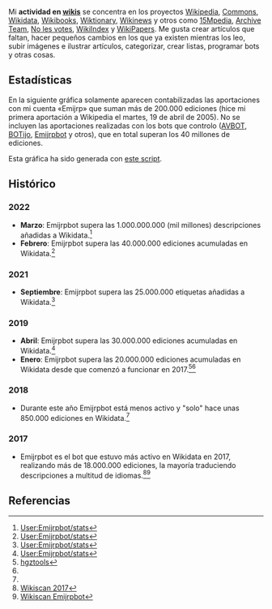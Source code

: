 {{headerheatmap|1=Actividad en wikis}}

{{actividad}}

{{ap|1={{:rootpath}}/wikis/wikis|2=Wikis}}

Mi '''actividad en [[{{:rootpath}}/wikis/wikis|wikis]]''' se concentra en los proyectos [https://www.wikipedia.org Wikipedia], [https://commons.wikimedia.org Commons], [https://www.wikidata.org Wikidata], [https://es.wikibooks.org Wikibooks], [https://es.wiktionary.org Wiktionary], [https://es.wikinews.org Wikinews] y otros como [https://15mpedia.org 15Mpedia], [http://archiveteam.org Archive Team], [http://wiki.nolesvotes.org No les votes], [http://wikiindex.org WikiIndex] y [http://wikipapers.referata.com WikiPapers]. Me gusta crear artículos que faltan, hacer pequeños cambios en los que ya existen mientras los leo, subir imágenes e ilustrar artículos, categorizar, crear listas, programar bots y otras cosas.

== Estadísticas ==

En la siguiente gráfica solamente aparecen contabilizadas las aportaciones con mi cuenta «Emijrp» que suman más de 200.000 ediciones (hice mi primera aportación a Wikipedia el martes, 19 de abril de 2005). No se incluyen las aportaciones realizadas con los bots que controlo ([https://en.wikipedia.org/wiki/Special:CentralAuth/AVBOT AVBOT], [https://en.wikipedia.org/wiki/Special:CentralAuth/BOTijo BOTijo], [https://en.wikipedia.org/wiki/Special:CentralAuth/Emijrpbot Emijrpbot] y otros), que en total superan los 40 millones de ediciones.

Esta gráfica ha sido generada con <a href="actividad-wiki.py">este script</a>.

<center>
<div class="activity" id="actividad-wiki-2005"></div>
<div class="activity" id="actividad-wiki-2006"></div>
<div class="activity" id="actividad-wiki-2007"></div>
<div class="activity" id="actividad-wiki-2008"></div>
<div class="activity" id="actividad-wiki-2009"></div>
<div class="activity" id="actividad-wiki-2010"></div>
<div class="activity" id="actividad-wiki-2011"></div>
<div class="activity" id="actividad-wiki-2012"></div>
<div class="activity" id="actividad-wiki-2013"></div>
<div class="activity" id="actividad-wiki-2014"></div>
<div class="activity" id="actividad-wiki-2015"></div>
<div class="activity" id="actividad-wiki-2016"></div>
<div class="activity" id="actividad-wiki-2017"></div>
<div class="activity" id="actividad-wiki-2018"></div>
<div class="activity" id="actividad-wiki-2019"></div>
<div class="activity" id="actividad-wiki-2020"></div>
<div class="activity" id="actividad-wiki-2021"></div>
<div class="activity" id="actividad-wiki-2022"></div>
</center>

<script type="text/javascript">
var highlights = new Array();
highlights[2005] = [ new Date(2005, 3, 19) ];
highlights[2006] = [ ];
highlights[2007] = [ ];
highlights[2008] = [ ];
highlights[2009] = [ ];
highlights[2010] = [ ];
highlights[2011] = [ ];
highlights[2012] = [ ];
highlights[2013] = [ ];
highlights[2014] = [ ];
highlights[2015] = [ ];
highlights[2016] = [ ];
highlights[2017] = [ ];
highlights[2018] = [ ];
highlights[2019] = [ ];
highlights[2020] = [ ];
highlights[2021] = [ ];
highlights[2022] = [ ];

var years = new Array();
moment.lang("es");
for (i = 2005; i <= 2022; i++) {
    displaylegend = i == 2022;
    years[i] = new CalHeatMap();
    years[i].init({
        itemSelector: "#actividad-wiki-"+i, 
        itemName: ["edición", "ediciones"], 
        domain: "year", 
        subDomain: "day", 
        data: "actividad-wiki.json", 
        start: new Date(i, 0), 
        weekStartOnMonday: true, 
        highlight: highlights[i], 
        cellSize: 10, 
        range: 1, 
        displayLegend: displaylegend,
        legend: [20, 40, 60, 80], 
        legendTitleFormat: {
            lower: "Menos de {min} {name}",
            inner: "Entre {down} y {up} {name}",
            upper: "Más de {max} {name}"
        },
        subDomainDateFormat:  function(date) {
            return moment(date).format("LL");
        }, 
        subDomainTextFormat: function(date, value) {
            if (value > 80) {
                return ;
            } else {
                return value;
            }
        }, 
    });
}
</script>

== Histórico ==

=== 2022 ===

* '''Marzo''': Emijrpbot supera las 1.000.000.000 (mil millones) descripciones añadidas a Wikidata.<ref>[https://www.wikidata.org/w/index.php?title=User:Emijrpbot/stats&oldid=1599566801 User:Emijrpbot/stats]</ref>
* '''Febrero''': Emijrpbot supera las 40.000.000 ediciones acumuladas en Wikidata.<ref>[https://www.wikidata.org/w/index.php?title=User:Emijrpbot/stats&diff=prev&oldid=1577051499 User:Emijrpbot/stats]</ref>

=== 2021 ===

* '''Septiembre''': Emijrpbot supera las 25.000.000 etiquetas añadidas a Wikidata.<ref>[https://www.wikidata.org/w/index.php?title=User:Emijrpbot/stats&oldid=1500985738 User:Emijrpbot/stats]</ref>

=== 2019 ===

* '''Abril''': Emijrpbot supera las 30.000.000 ediciones acumuladas en Wikidata.<ref>[https://www.wikidata.org/w/index.php?title=User:Emijrpbot/stats&diff=prev&oldid=921565813 User:Emijrpbot/stats]</ref>
* '''Enero''': Emijrpbot supera las 20.000.000 ediciones acumuladas en Wikidata desde que comenzó a funcionar en 2017.<ref>[https://web.archive.org/web/20190109202047/https://tools.wmflabs.org/hgztools/botstatistics/index.php?lang=www&project=wikidata hgztools]</ref><ref name="wikiscan-emijrpbot" />

=== 2018 ===

* Durante este año Emijrpbot está menos activo y "solo" hace unas 850.000 ediciones en Wikidata.<ref name="wikiscan-emijrpbot" />

=== 2017 ===

* Emijrpbot es el bot que estuvo más activo en Wikidata en 2017, realizando más de 18.000.000 ediciones, la mayoría traduciendo descripciones a multitud de idiomas.<ref>[http://wikidata.wikiscan.org/?menu=userstats&usort=total&bot=1&detail=0&page=1&date_filter=2017 Wikiscan 2017]</ref><ref name="wikiscan-emijrpbot">[https://wikidata.wikiscan.org/utilisateur/Emijrpbot Wikiscan Emijrpbot]</ref>

== Referencias ==
{{reflist}}
{{reflist-end}}

{{actividad}}

{{footer}}
